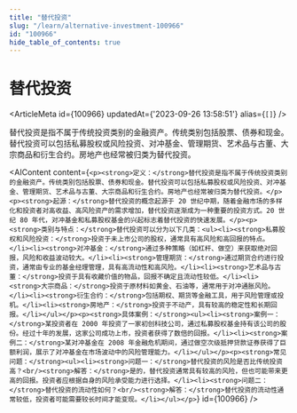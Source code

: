 ```yaml
---
title: "替代投资"
slug: "/learn/alternative-investment-100966"
id: "100966"
hide_table_of_contents: true
---
```



# 替代投资

<ArticleMeta id={100966} updatedAt={'2023-09-26 13:58:51'} alias={`[]`} />
<div className='border-solid border-b border-t-0 my-4 border-[var(--ifm-color-gray-300)]' />

替代投资是指不属于传统投资类别的金融资产。传统类别包括股票、债券和现金。替代投资可以包括私募股权或风险投资、对冲基金、管理期货、艺术品与古董、大宗商品和衍生合约。房地产也经常被归类为替代投资。

<AIContent content={`<p><strong>定义：</strong>替代投资是指不属于传统投资类别的金融资产。传统类别包括股票、债券和现金。替代投资可以包括私募股权或风险投资、对冲基金、管理期货、艺术品与古董、大宗商品和衍生合约。房地产也经常被归类为替代投资。</p><p><strong>起源：</strong>替代投资的概念起源于 20 世纪中期，随着金融市场的多样化和投资者对高收益、高风险资产的需求增加，替代投资逐渐成为一种重要的投资方式。20 世纪 80 年代，对冲基金和私募股权基金的兴起标志着替代投资的快速发展。</p><p><strong>类别与特点：</strong>替代投资可以分为以下几类：<ul><li><strong>私募股权和风险投资：</strong>投资于未上市公司的股权，通常具有高风险和高回报的特点。</li><li><strong>对冲基金：</strong>通过多种策略（如杠杆、做空）来获取绝对回报，风险和收益波动较大。</li><li><strong>管理期货：</strong>通过期货合约进行投资，通常由专业的基金经理管理，具有高流动性和高风险。</li><li><strong>艺术品与古董：</strong>投资于具有收藏价值的物品，回报不确定且流动性较低。</li><li><strong>大宗商品：</strong>投资于原材料如黄金、石油等，通常用于对冲通胀风险。</li><li><strong>衍生合约：</strong>包括期权、期货等金融工具，用于风险管理或投机。</li><li><strong>房地产：</strong>投资于不动产，具有较高的稳定性和长期回报。</li></ul></p><p><strong>具体案例：</strong><ul><li><strong>案例一：</strong>某投资者在 2000 年投资了一家初创科技公司，通过私募股权基金持有该公司的股份。经过十年的发展，这家公司成功上市，投资者获得了数倍的回报。</li><li><strong>案例二：</strong>某对冲基金在 2008 年金融危机期间，通过做空次级抵押贷款证券获得了巨额利润，展示了对冲基金在市场波动中的风险管理能力。</li></ul></p><p><strong>常见问题：</strong><ul><li><strong>问题一：</strong>替代投资的风险是否比传统投资高？<br/><strong>解答：</strong>是的，替代投资通常具有较高的风险，但也可能带来更高的回报。投资者应根据自身的风险承受能力进行选择。</li><li><strong>问题二：</strong>替代投资的流动性如何？<br/><strong>解答：</strong>替代投资的流动性通常较低，投资者可能需要较长时间才能变现。</li></ul></p>`} id={100966} />
